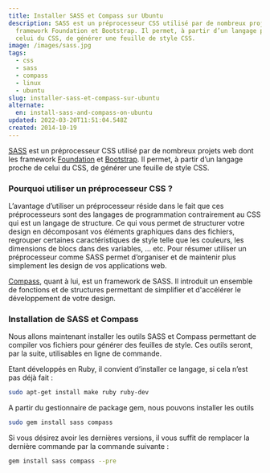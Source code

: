 ```yaml
---
title: Installer SASS et Compass sur Ubuntu
description: SASS est un préprocesseur CSS utilisé par de nombreux projets web dont les
  framework Foundation et Bootstrap. Il permet, à partir d’un langage proche de
  celui du CSS, de générer une feuille de style CSS.
image: /images/sass.jpg
tags:
  - css
  - sass
  - compass
  - linux
  - ubuntu
slug: installer-sass-et-compass-sur-ubuntu
alternate:
  en: install-sass-and-compass-on-ubuntu
updated: 2022-03-20T11:51:04.548Z
created: 2014-10-19
---
```


[SASS](http://sass-lang.com/) est un préprocesseur CSS utilisé par de nombreux projets web dont les framework [Foundation](http://foundation.zurb.com/) et [Bootstrap](http://getbootstrap.com/). Il permet, à partir d’un langage proche de celui du CSS, de générer une feuille de style CSS.

### Pourquoi utiliser un préprocesseur CSS ?

L’avantage d’utiliser un préprocesseur réside dans le fait que ces préprocesseurs sont des langages de programmation contrairement au CSS qui est un langage de structure. Ce qui vous permet de structurer votre design en décomposant vos éléments graphiques dans des fichiers, regrouper certaines caractéristiques de style telle que les couleurs, les dimensions de blocs dans des variables, … etc. Pour résumer utiliser un préprocesseur comme SASS permet d’organiser et de maintenir plus simplement les design de vos applications web.

[Compass](http://compass-style.org/), quant à lui, est un framework de SASS. Il introduit un ensemble de fonctions et de structures permettant de simplifier et d'accélérer le développement de votre design.

### Installation de SASS et Compass

Nous allons maintenant installer les outils SASS et Compass permettant de compiler vos fichiers pour générer des feuilles de style. Ces outils seront, par la suite, utilisables en ligne de commande.

Etant développés en Ruby, il convient d’installer ce langage, si cela n’est pas déjà fait :

```bash
sudo apt-get install make ruby ruby-dev
```

A partir du gestionnaire de package gem, nous pouvons installer les outils

```bash
sudo gem install sass compass
```

Si vous désirez avoir les dernières versions, il vous suffit de remplacer la dernière commande par la commande suivante :

```bash
gem install sass compass --pre
```

